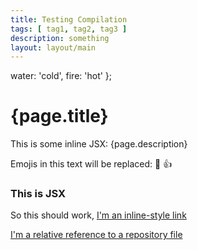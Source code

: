 ```yaml
---
title: Testing Compilation
tags: [ tag1, tag2, tag3 ]
description: something
layout: layout/main
---
```




  water: 'cold',
  fire: 'hot'
};

# {page.title}

This is some inline JSX: {page.description}

Emojis in this text will be replaced: :dog: :+1:

<div style={{ padding: '20px', backgroundColor: 'tomato' }}>
  <h3>This is JSX</h3>
</div>

So this should work, [I'm an inline-style link](https://www.google.com)

[I'm a relative reference to a repository file](./blog/about)

